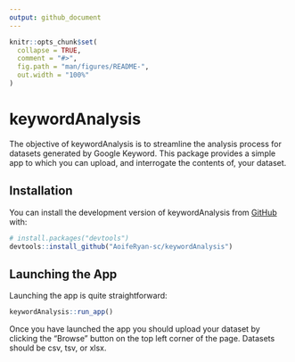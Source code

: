 ```yaml
---
output: github_document
---
```


<!-- README.md is generated from README.Rmd. Please edit that file -->

```r
knitr::opts_chunk$set(
  collapse = TRUE,
  comment = "#>",
  fig.path = "man/figures/README-",
  out.width = "100%"
)
```

# keywordAnalysis

<!-- badges: start -->
<!-- badges: end -->

The objective of keywordAnalysis is to streamline the analysis process for datasets generated by Google Keyword. This package provides a simple app to which you can upload, and interrogate the contents of, your dataset.

## Installation

You can install the development version of keywordAnalysis from [GitHub](https://github.com/) with:

``` r
# install.packages("devtools")
devtools::install_github("AoifeRyan-sc/keywordAnalysis")
```

## Launching the App

Launching the app is quite straightforward:

```r
keywordAnalysis::run_app()
```

Once you have launched the app you should upload your dataset by clicking the "Browse" button on the top left corner of the page. Datasets should be csv, tsv, or xlsx.
